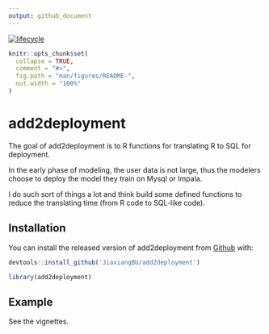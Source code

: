```yaml
---
output: github_document
---
```


  [![lifecycle](https://img.shields.io/badge/lifecycle-experimental-orange.svg)](https://www.tidyverse.org/lifecycle/#experimental)

<!-- README.md is generated from README.Rmd. Please edit that file -->

```r
knitr::opts_chunk$set(
  collapse = TRUE,
  comment = "#>",
  fig.path = "man/figures/README-",
  out.width = "100%"
)
```

# add2deployment

The goal of add2deployment is to
R functions for translating R to SQL for deployment.

In the early phase of modeling, the user data is not large, thus the modelers choose to deploy the model they train on Mysql or Impala.

I do such sort of things a lot and think build some defined functions to reduce the translating time (from R code to SQL-like code).

## Installation

You can install the released version of add2deployment from [Github](https://github.com/JiaxiangBU/add2deployment) with:

```r
devtools::install_github('JiaxiangBU/add2deployment')
```

```r
library(add2deployment)
```

## Example

See the vignettes.
